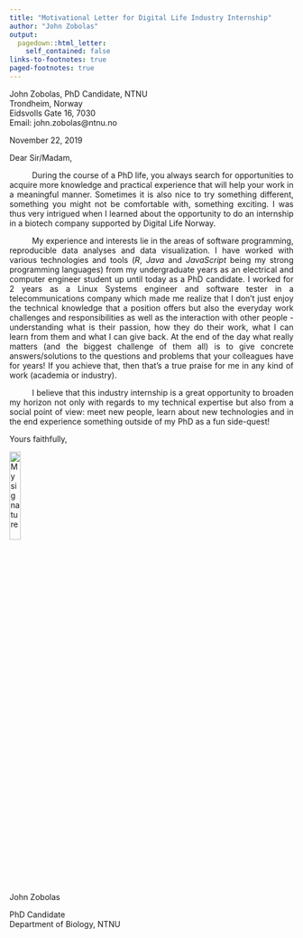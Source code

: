 ```yaml
---
title: "Motivational Letter for Digital Life Industry Internship"
author: "John Zobolas"
output:
  pagedown::html_letter:
    self_contained: false
links-to-footnotes: true
paged-footnotes: true
---
```


::: from
John Zobolas, PhD Candidate, NTNU  
Trondheim, Norway  
Eidsvolls Gate 16, 7030  
Email: john.zobolas@ntnu.no  
:::

::: date
November 22, 2019
:::

Dear Sir/Madam,

<div style="text-align: justify; text-align-last: left; text-indent: 40px;"> 
During the course of a PhD life, you always search for opportunities to acquire more knowledge and practical experience that will help your work in a meaningful manner. 
Sometimes it is also nice to try something different, something you might not be comfortable with, something exciting. 
I was thus very intrigued when I learned about the opportunity to do an internship in a biotech company supported by Digital Life Norway.

My experience and interests lie in the areas of software programming, reproducible data analyses and data visualization. 
I have worked with various technologies and tools (*R*, *Java* and *JavaScript* being my strong programming languages) from my undergraduate years as an electrical and computer engineer student up until today as a PhD candidate. 
I worked for 2 years as a Linux Systems engineer and software tester in a telecommunications company which made me realize that I don't just enjoy the technical knowledge that a position offers but also the everyday work challenges and responsibilities as well as the interaction with other people - understanding what is their passion, how they do their work, what I can learn from them and what I can give back. 
At the end of the day what really matters (and the biggest challenge of them all) is to give concrete answers/solutions to the questions and problems that your colleagues have for years! If you achieve that, then that's a true praise for me in any kind of work (academia or industry).

I believe that this industry internship is a great opportunity to broaden my horizon not only with regards to my technical expertise but also from a social point of view: meet new people, learn about new technologies and in the end experience something outside of my PhD as a fun side-quest!
</div>

Yours faithfully,

![My signature](img/sign.svg){width=20%}  
John Zobolas  

PhD Candidate  
Department of Biology, NTNU
